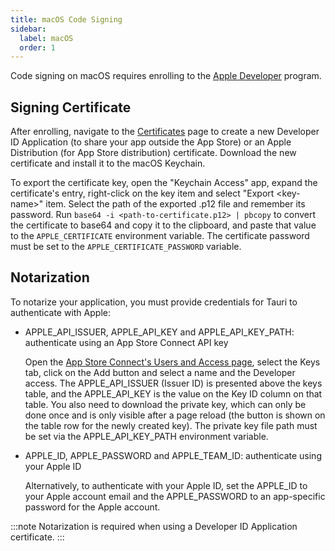 ```yaml
---
title: macOS Code Signing
sidebar:
  label: macOS
  order: 1
---
```


Code signing on macOS requires enrolling to the [Apple Developer] program.

## Signing Certificate

After enrolling, navigate to the [Certificates] page to create a new Developer ID Application (to share your app outside the App Store)
or an Apple Distribution (for App Store distribution) certificate. Download the new certificate and install it to the macOS Keychain.

To export the certificate key, open the "Keychain Access" app, expand the certificate's entry, right-click on the key item and select "Export \<key-name\>" item.
Select the path of the exported .p12 file and remember its password.
Run `base64 -i <path-to-certificate.p12> | pbcopy` to convert the certificate to base64 and copy it to the clipboard, and paste that value to the `APPLE_CERTIFICATE` environment variable.
The certificate password must be set to the `APPLE_CERTIFICATE_PASSWORD` variable.

## Notarization

To notarize your application, you must provide credentials for Tauri to authenticate with Apple:

- APPLE_API_ISSUER, APPLE_API_KEY and APPLE_API_KEY_PATH: authenticate using an App Store Connect API key

  Open the [App Store Connect's Users and Access page], select the Keys tab, click on the Add button and select a name and the Developer access.
  The APPLE_API_ISSUER (Issuer ID) is presented above the keys table, and the APPLE_API_KEY is the value on the Key ID column on that table.
  You also need to download the private key, which can only be done once and is only visible after a page reload (the button is shown on the table row for the newly created key).
  The private key file path must be set via the APPLE_API_KEY_PATH environment variable.

- APPLE_ID, APPLE_PASSWORD and APPLE_TEAM_ID: authenticate using your Apple ID

  Alternatively, to authenticate with your Apple ID, set the APPLE_ID to your Apple account email and the APPLE_PASSWORD to an app-specific password for the Apple account.

:::note
Notarization is required when using a Developer ID Application certificate.
:::

[Certificates]: https://developer.apple.com/account/resources/certificates/list
[Apple Developer]: https://developer.apple.com
[App Store Connect's Users and Access page]: https://appstoreconnect.apple.com/access/users
